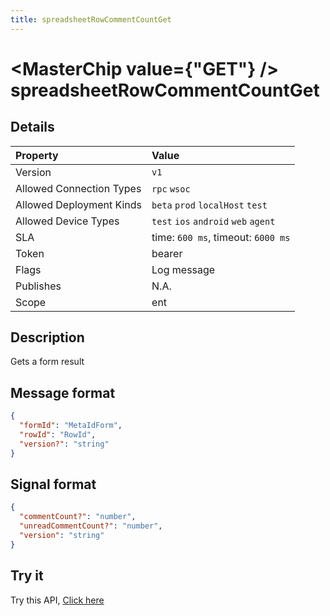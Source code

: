 ```yaml
---
title: spreadsheetRowCommentCountGet
---
```



# <MasterChip value={"GET"} /> spreadsheetRowCommentCountGet

## Details

| Property | Value | 
| :--- | :--- | 
| Version | `v1` |
| Allowed Connection Types | `rpc` `wsoc`  |
| Allowed Deployment Kinds | `beta` `prod` `localHost` `test`  |
| Allowed Device Types | `test` `ios` `android` `web` `agent`  |
| SLA | time: `600 ms`, timeout: `6000 ms` |
| Token | bearer |
| Flags | Log message |
| Publishes | N.A. |
| Scope | ent |


## Description

Gets a form result

## Message format

```json copy
{
  "formId": "MetaIdForm",
  "rowId": "RowId",
  "version?": "string"
}
```

## Signal format

```json copy
{
  "commentCount?": "number",
  "unreadCommentCount?": "number",
  "version": "string"
}
```

## Try it

Try this API, [Click here](https://web.neome.ai/api?path=ent_entMain_spreadsheetRowCommentCountGet)


